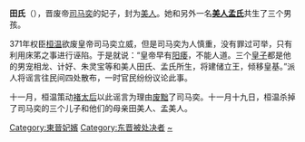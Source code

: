 '''田氏'''（{{Bd|4世纪|?|371年|}}），晋废帝[[司马奕|司马奕]]的妃子，封为[[美人_(位号)|美人]]。她和另外一名'''[[孟美人_(晋废帝)|美人孟氏]]'''共生了三个男孩。

371年权臣[[桓温|桓温]]欲废皇帝司马奕立威，但是司马奕为人慎重，没有罪过可举，只有利用床笫之事进行诬陷。于是就说：“皇帝早有[[阳痿|阳痿]]，不能人道。三个[[皇子|皇子]]都是他的男宠相龙、计好、朱灵宝等和美人田氏、孟氏所生，将建储立王，倾移皇基。”派人将谣言往民间四处散布，一时官民纷纷议论此事。

十一月，桓温策动[[褚蒜子|褚太后]]以此谣言为理由[[废黜|废黜]]了司马奕。十一月十九日，桓温杀掉了司马奕的三个儿子和他们的母亲田美人、孟美人。

[[Category:東晉妃嬪|Category:東晉妃嬪]]
[[Category:东晋被处决者|Category:东晋被处决者]]
[[Category:田姓|~]]